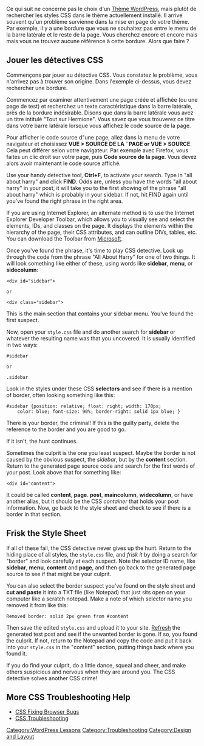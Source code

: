 {{Languages|
{{en|Finding Your CSS Styles}}
}}

{{French Header}}
{{Stub}}

Ce qui suit ne concerne pas le choix d'un [[Using Themes|Thème WordPress]], mais plutôt de rechercher les styles CSS dans le thème actuellement installé. Il arrive souvent qu'un problème survienne dans la mise en page de votre thème.  Par exemple, il y a une bordure que vous ne souhaitez pas entre le menu de la barre latérale et le reste de la page. Vous cherchez encore et encore mais mais vous ne trouvez aucune référence à cette bordure. Alors que faire ?

==Jouer les détectives CSS==

Commençons par jouer au détective CSS. Vous constatez le problème, vous n'arrivez pas à trouver son origine. Dans l'exemple ci-dessus, vous devez rechercher une bordure.

Commencez par examiner attentivement une page créée et affichée (ou une page de test) et recherchez un texte caractéristique dans la barre latérale, près de la bordure indésirable. Disons que dans la barre latérale vous avez un titre intitulé "Tout sur Hermione". Vous savez que vous trouverez ce titre dans votre barre latérale lorsque vous affichez le code source de la page.

Pour afficher le code source d"une page, allez dans la menu de votre navigateur et choisissez '''VUE > SOURCE DE LA ¨PAGE or VUE > SOURCE'''. Cela peut différer selon votre navigateur. Par exemple avec Firefox, vous faites un clic droit sur votre page, puis '''Code source de la page'''. Vous devez alors avoir maintenant le code source affiché.

Use your handy detective tool, '''Ctrl+F''', to activate your search.  Type in "all about harry" and click '''FIND'''.  Odds are, unless you have the words "all about harry" in your post, it will take you to the first showing of the phrase "all about harry" which is probably in your sidebar.  If not, hit FIND again until you've found the right phrase in the right area.

If you are using Internet Explorer, an alternate method is to use the Internet Explorer Developer Toolbar, which allows you to visually see and select the elements, IDs, and classes on the page. It displays the elements within the hierarchy of the page, their CSS attributes, and can outline DIVs, tables, etc. You can download the Toolbar from [http://www.microsoft.com/downloads/details.aspx?FamilyID=e59c3964-672d-4511-bb3e-2d5e1db91038&DisplayLang=en Microsoft].

Once you've found the phrase, it's time to play CSS detective.  Look up through the code from the phrase "All About Harry" for one of two things.  It will look something like either of these, using words like '''sidebar''', '''menu''', or '''sidecolumn''':

<pre><div id="sidebar">

or

<div class="sidebar"></pre>

This is the main section that contains your sidebar menu.  You've found the first suspect.

Now, open your <tt>style.css</tt> file and do another search for '''sidebar''' or whatever the resulting name was that you uncovered.  It is usually identified in two ways:

<pre>#sidebar

or

.sidebar</pre>

Look in the styles under these CSS '''selectors''' and see if there is a mention of border, often looking something like this:

<pre>#sidebar {position: relative; float: right; width: 170px;
    color: blue; font-size: 90%; border-right: solid 1px blue; }</pre>

There is your border, the criminal!  If this is the guilty party, delete the reference to the border and you are good to go.

If it isn't, the hunt continues.

Sometimes the culprit is the one you least suspect.  Maybe the border is not caused by the obvious suspect, the ''sidebar'', but by the '''content''' section.  Return to the generated page source code and search for the first words of your post.  Look above that for something like:

<pre><div id="content"></pre>

It could be called '''content''', '''page'''. '''post''', '''maincolumn''', '''widecolumn''', or have another alias, but it should be the CSS ''container'' that holds your post information.  Now, go back to the style sheet and check to see if there is a border in that section.

==Frisk the Style Sheet==
If all of these fail, the CSS detective never gives up the hunt.  Return to the hiding place of all styles, the <tt>style.css</tt> file, and ''frisk it'' by doing a search for "border" and look carefully at each suspect.  Note the selector ID name, like '''sidebar''', '''menu''', '''content''' and '''page''', and then go back to the generated page source to see if that might be your culprit.

You can also select the border suspect you've found on the style sheet and '''cut and paste''' it into a TXT file (like Notepad) that just sits open on your computer like a scratch notepad.  Make a note of which selector name you removed it from like this:

 Removed border: solid 2px green from #content

Then save the edited <tt>style.css</tt> and upload it to your site. [[I_Make_Changes_and_Nothing_Happens|Refresh]] the generated test post and see if the unwanted border is gone.  If so, you found the culprit.  If not, return to the Notepad and copy the code and put it back into your <tt>style.css</tt> in the "content" section, putting things back where you found it.

If you do find your culprit, do a little dance, squeal and cheer, and make others suspicious and nervous when they are around you.  The CSS detective solves another CSS crime!

==More CSS Troubleshooting Help==
* [[CSS Fixing Browser Bugs]]
* [[CSS Troubleshooting]]

[[Category:WordPress Lessons]]
[[Category:Troubleshooting]]
[[Category:Design and Layout]]